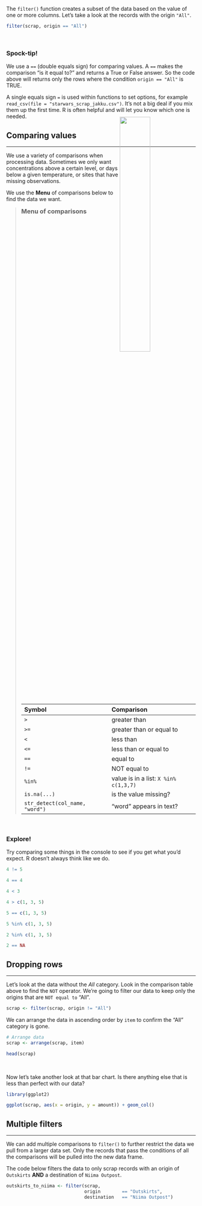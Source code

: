 
The `filter()` function creates a subset of the data based on the value of one or more columns. 
Let's take a look at the records with the origin `"All"`.

```{r filter12, eval=T}
filter(scrap, origin == "All")
```

<br>

<div class="note">
### <i class="fas fa-hand-spock"></i> Spock-tip! {-}

We use a `==` (double equals sign) for comparing values. A `==` makes the comparison "is it equal to?" and returns a True or False answer. So the code above will returns only the rows where the condition `origin == "All"` is TRUE.

A single equals sign `=` is used within functions to set options, for example `read_csv(file = "starwars_scrap_jakku.csv")`. It's not a big deal if you mix them up the first time. R is often helpful and will let you know which one is needed.
</div>


## Comparing values {-}
<hr class="hrlvl2">

![](../images/porg_heights.png){style="float: right; margin-top: -94px; width: 40%;"}


We use a variety of comparisons when processing data. Sometimes we only want concentrations above a certain level, or days below a given temperature, or sites that have missing observations. 

We use the __Menu__ of comparisons below to find the data we want.

> <h3 style="margin-top: 8px; margin-bottom: -4px;"> Menu of comparisons </h3>
>
> | Symbol | Comparison               |
> |:-------|:-------------------------|
> | `>`    | greater than             |
> | `>=`   | greater than or equal to |
> | `<`    | less than                |
> | `<=`   | less than or equal to    |
> | `==`   | equal to                 |
> | `!=`   | NOT equal to             |
> | `%in%` | value is in a list: `X %in% c(1,3,7)` |
> | `is.na(...)`  | is the value missing? |
> | `str_detect(col_name, "word")`  | "word" appears in text? |
>

<br>

<div class="tip">
### <i class="fas fa-user-astronaut" style="color: green"></i> Explore! {-}

Try comparing some things in the console to see if you get what you'd expect. R doesn't always think like we do.

```{r, eval=F}
4 != 5

4 == 4

4 < 3

4 > c(1, 3, 5)

5 == c(1, 3, 5)

5 %in% c(1, 3, 5)

2 %in% c(1, 3, 5)

2 == NA
```
</div>


## Dropping rows 
<hr class="hrlvl2">

Let's look at the data without the _All_ category. Look in the comparison table above to find the `NOT` operator. We're going to filter our data to keep only the origins that are `NOT equal to` "All".

```{r filter-all}
scrap <- filter(scrap, origin != "All")
```

We can arrange the data in ascending order by `item` to confirm the "All" category is gone.

```{r filter-arrange, message=F, warning=F}
# Arrange data
scrap <- arrange(scrap, item)

head(scrap)
```

<br>

<div class="well">
Now let's take another look at that bar chart. Is there anything else that is less than perfect with our data?

```{r ggplot-noAll}
library(ggplot2)

ggplot(scrap, aes(x = origin, y = amount)) + geom_col()
``` 
</div>


## Multiple filters {-} 
<hr class="hrlvl2">

We can add multiple comparisons to `filter()` to further restrict the data we pull from a larger data set. Only the records that pass the conditions of all the comparisons will be pulled into the new data frame. 

The code below filters the data to only scrap records with an origin of `Outskirts` __AND__ a destination of `Niima Outpost`.

```{r filter-multi, eval=F}
outskirts_to_niima <- filter(scrap, 
                             origin        == "Outskirts", 
                             destination   == "Niima Outpost")
```

<br>

